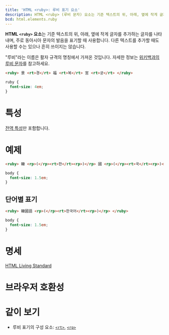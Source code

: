 ```yaml
---
title: 'HTML <ruby>: 루비 표기 요소'
description: HTML <ruby> (루비 문자) 요소는 기준 텍스트의 위, 아래, 옆에 작게 글자를 추가하는 글자를 나타내며, 주로 동아시아 문자의 발음을 표기할 때 사용합니다.
bcd: html.elements.ruby
---
```


**HTML `<ruby>` 요소**는 기준 텍스트의 위, 아래, 옆에 작게 글자를 추가하는 글자를 나타내며, 주로 동아시아 문자의 발음을 표기할 때 사용합니다. 다른 텍스트를 추가할 때도 사용할 수는 있으나 흔히 쓰이지는 않습니다.

"루비"라는 이름은 활자 규격의 명칭에서 가져온 것입니다. 자세한 정보는 [위키백과의 루비 문자](https://ko.wikipedia.org/wiki/%EB%A3%A8%EB%B9%84_%EB%AC%B8%EC%9E%90)를 참고하세요.

<HTMLDemo height={100}>

```html
<ruby> 景 <rt>경</rt> 福 <rt>복</rt> 宮 <rt>궁</rt> </ruby>
```

```css
ruby {
  font-size: 4em;
}
```

</HTMLDemo>

# 특성

[전역 특성](/docs/Web/HTML/Global_attributes)만 포함합니다.

# 예제

```html name=char
<ruby> 韓 <rp>(</rp><rt>한</rt><rp>)</rp> 國 <rp>(</rp><rt>국</rt><rp>)</rp> 語 <rp>(</rp><rt>어</rt><rp>)</rp> </ruby>
```

```css name=char hidden
body {
  font-size: 1.5em;
}
```

<LiveExample name="char" height={40} />

## 단어별 표기

```html name=word
<ruby> 韓國語 <rp>(</rp><rt>한국어</rt><rp>)</rp> </ruby>
```

```css name=word hidden
body {
  font-size: 1.5em;
}
```

<LiveExample name="word" height={40} />

# 명세

[HTML Living Standard](https://html.spec.whatwg.org/multipage/semantics.html#the-ruby-element)

# 브라우저 호환성

<BrowserCompat data={bcd} />

# 같이 보기

- 루비 표기의 구성 요소: [`<rt>`](./rt), [`<rp>`](./rp)
